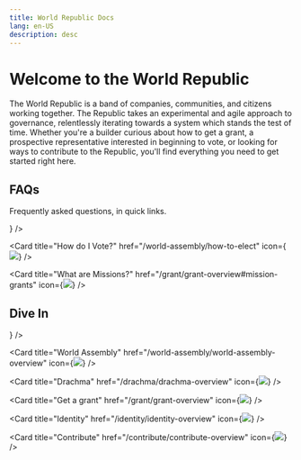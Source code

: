 ```yaml
---
title: World Republic Docs
lang: en-US
description: desc
---
```



# Welcome to the World Republic

The World Republic is a band of companies, communities, and citizens working together. The Republic takes an experimental and agile approach to governance, relentlessly iterating towards a system which stands the test of time.
Whether you're a builder curious about how to get a grant, a prospective representative interested in beginning to vote, or looking for ways to contribute to the Republic, you'll find everything you need to get started right here.

## FAQs

Frequently asked questions, in quick links.

<Cards>
  <Card title="Get started" href="/welcome/welcome-overview" icon={<img src="/img/icons/news-line.svg" />} />

  <Card title="How do I Vote?" href="/world-assembly/how-to-elect" icon={<img src="/img/icons/question-answer-line.svg" />} />
  
  <Card title="What are Missions?" href="/grant/grant-overview#mission-grants" icon={<img src="/img/icons/shapes.svg" />} />
</Cards>

## Dive In

<Cards>
  <Card title="Citizens' House" href="/citizens-house/citizen-house-overview" icon={<img src="/img/icons/person.svg" />} />

  <Card title="World Assembly" href="/world-assembly/world-assembly-overview" icon={<img src="/img/icons/government-line.svg" />} />
  
  <Card title="Drachma" href="/drachma/drachma-overview" icon={<img src="/img/icons/stack.svg" />} />
  
  <Card title="Get a grant" href="/grant/grant-overview" icon={<img src="/img/icons/build.svg" />} />
  
  <Card title="Identity" href="/identity/identity-overview" icon={<img src="/img/icons/gear.svg" />} />
  
  <Card title="Contribute" href="/contribute/contribute-overview" icon={<img src="/img/icons/shapes.svg" />} />
</Cards>
